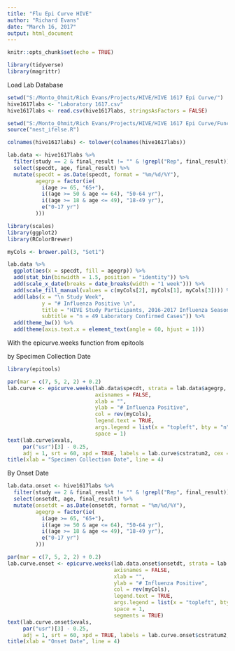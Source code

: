 ---
title: "Flu Epi Curve HIVE"
author: "Richard Evans"
date: "March 16, 2017"
output: html_document
---

```{r setup, include=FALSE}
knitr::opts_chunk$set(echo = TRUE)
```

```{r}
library(tidyverse)
library(magrittr)
```

Load Lab Database
```{r}
setwd("S:/Monto_Ohmit/Rich Evans/Projects/HIVE/HIVE 1617 Epi Curve/")
hive1617labs <- "Laboratory 1617.csv"
hive1617labs <- read.csv(hive1617labs, stringsAsFactors = FALSE)
```

```{r}
setwd("S:/Monto_Ohmit/Rich Evans/Projects/HIVE/HIVE 1617 Epi Curve/Functions/")
source("nest_ifelse.R")

colnames(hive1617labs) <- tolower(colnames(hive1617labs))

lab.data <- hive1617labs %>%
  filter(study == 2 & final_result != "" & !grepl("Rep", final_result)) %>%
  select(specdt, age, final_result) %>%
  mutate(specdt = as.Date(specdt, format = "%m/%d/%Y"),
         agegrp = factor(ie(
           i(age >= 65, "65+"),
           i((age >= 50 & age <= 64), "50-64 yr"),
           i((age >= 18 & age <= 49), "18-49 yr"),
           e("0-17 yr")
         )))

library(scales)
library(ggplot2)
library(RColorBrewer)

myCols <- brewer.pal(3, "Set1")

lab.data %>%
  ggplot(aes(x = specdt, fill = agegrp)) %>%
  add(stat_bin(binwidth = 1.5, position = "identity")) %>%
  add(scale_x_date(breaks = date_breaks(width = "1 week"))) %>%
  add(scale_fill_manual(values = c(myCols[2], myCols[1], myCols[3]))) %>%
  add(labs(x = "\n Study Week",
           y = "# Influenza Positive \n",
           title = "HIVE Study Participants, 2016-2017 Influenza Season",
           subtitle = "n = 49 Laboratory Confirmed Cases")) %>%
  add(theme_bw()) %>%
  add(theme(axis.text.x = element_text(angle = 60, hjust = 1)))
```

With the epicurve.weeks function from epitools

by Specimen Collection Date
```{r}
library(epitools)

par(mar = c(7, 5, 2, 2) + 0.2)
lab.curve <- epicurve.weeks(lab.data$specdt, strata = lab.data$agegrp,
                            axisnames = FALSE,
                            xlab = "",
                            ylab = "# Influenza Positive",
                            col = rev(myCols),
                            legend.text = TRUE,
                            args.legend = list(x = "topleft", bty = "n"),
                            space = 1)
text(lab.curve$xvals, 
     par("usr")[3] - 0.25,
     adj = 1, srt = 60, xpd = TRUE, labels = lab.curve$cstratum2, cex = 0.8)
title(xlab = "Specimen Collection Date", line = 4)
```

By Onset Date

```{r}
lab.data.onset <- hive1617labs %>%
  filter(study == 2 & final_result != "" & !grepl("Rep", final_result)) %>%
  select(onsetdt, age, final_result) %>%
  mutate(onsetdt = as.Date(onsetdt, format = "%m/%d/%Y"),
         agegrp = factor(ie(
           i(age >= 65, "65+"),
           i((age >= 50 & age <= 64), "50-64 yr"),
           i((age >= 18 & age <= 49), "18-49 yr"),
           e("0-17 yr")
         )))

par(mar = c(7, 5, 2, 2) + 0.2)
lab.curve.onset <- epicurve.weeks(lab.data.onset$onsetdt, strata = lab.data.onset$agegrp,
                                  axisnames = FALSE,
                                  xlab = "",
                                  ylab = "# Influenza Positive",
                                  col = rev(myCols),
                                  legend.text = TRUE,
                                  args.legend = list(x = "topleft", bty = "n"),
                                  space = 1,
                                  segments = TRUE)
text(lab.curve.onset$xvals, 
     par("usr")[3] - 0.25,
     adj = 1, srt = 60, xpd = TRUE, labels = lab.curve.onset$cstratum2, cex = 0.8)
title(xlab = "Onset Date", line = 4)
```
